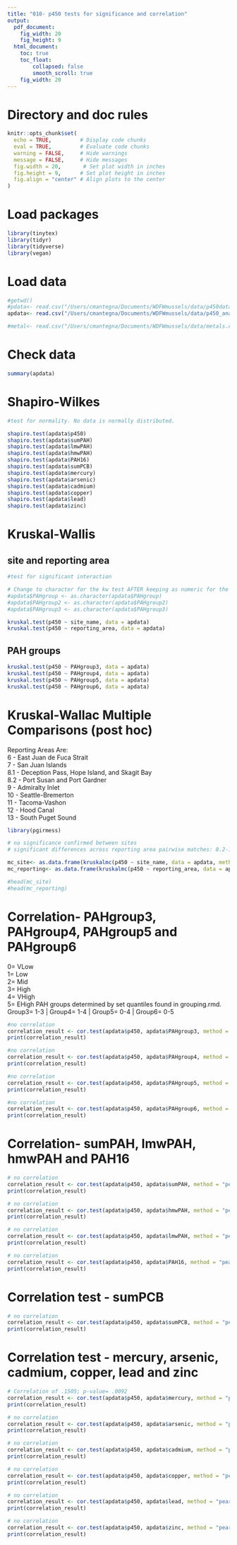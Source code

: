 ```yaml
---
title: "010- p450 tests for significance and correlation"
output:
  pdf_document: 
    fig_width: 20
    fig_height: 9
  html_document: 
    toc: true
    toc_float:
        collapsed: false
        smooth_scroll: true
    fig_width: 20
---
```


# Directory and doc rules

```r

knitr::opts_chunk$set(
  echo = TRUE,         # Display code chunks
  eval = TRUE,         # Evaluate code chunks
  warning = FALSE,     # Hide warnings
  message = FALSE,     # Hide messages
  fig.width = 20,       # Set plot width in inches
  fig.height = 9,      # Set plot height in inches
  fig.align = "center" # Align plots to the center
)

```

# Load packages

```r
library(tinytex)
library(tidyr)
library(tidyverse)
library(vegan)

```

# Load data

```r

#getwd()
#pdata<- read.csv("/Users/cmantegna/Documents/WDFWmussels/data/p450data.csv")
apdata<- read.csv("/Users/cmantegna/Documents/WDFWmussels/data/p450_analytes.csv")

#metal<- read.csv("/Users/cmantegna/Documents/WDFWmussels/data/metals.csv")

```

# Check data

```r
summary(apdata)
```

# Shapiro-Wilkes

```r

#test for normality. No data is normally distributed.

shapiro.test(apdata$p450)
shapiro.test(apdata$sumPAH)
shapiro.test(apdata$lmwPAH)
shapiro.test(apdata$hmwPAH)
shapiro.test(apdata$PAH16)
shapiro.test(apdata$sumPCB)
shapiro.test(apdata$mercury)
shapiro.test(apdata$arsenic)
shapiro.test(apdata$cadmium)
shapiro.test(apdata$copper)
shapiro.test(apdata$lead)
shapiro.test(apdata$zinc)

```

# Kruskal-Wallis
## site and reporting area
```r

#test for significant interaction

# Change to character for the kw test AFTER keeping as numeric for the correlation tests - if necessary
#apdata$PAHgroup <- as.character(apdata$PAHgroup)
#apdata$PAHgroup2 <- as.character(apdata$PAHgroup2)
#apdata$PAHgroup3 <- as.character(apdata$PAHgroup3)

kruskal.test(p450 ~ site_name, data = apdata)
kruskal.test(p450 ~ reporting_area, data = apdata)

```

## PAH groups
```r
kruskal.test(p450 ~ PAHgroup3, data = apdata)
kruskal.test(p450 ~ PAHgroup4, data = apdata)
kruskal.test(p450 ~ PAHgroup5, data = apdata)
kruskal.test(p450 ~ PAHgroup6, data = apdata)
```

# Kruskal-Wallac Multiple Comparisons (post hoc)

Reporting Areas Are:\
6 - East Juan de Fuca Strait\
7 - San Juan Islands\
8.1 - Deception Pass, Hope Island, and Skagit Bay\
8.2 - Port Susan and Port Gardner\
9 - Admiralty Inlet\
10 - Seattle-Bremerton\
11 - Tacoma-Vashon\
12 - Hood Canal\
13 - South Puget Sound

```r
library(pgirmess)

# no significance confirmed between sites
# significant differences across reporting area pairwise matches: 8.2-12, 10-13, 11-12, and 12-13

mc_site<- as.data.frame(kruskalmc(p450 ~ site_name, data = apdata, method = "bonferroni"))
mc_reporting<- as.data.frame(kruskalmc(p450 ~ reporting_area, data = apdata, method = "bonferroni"))

#head(mc_site)
#head(mc_reporting)

```

# Correlation- PAHgroup3, PAHgroup4, PAHgroup5 and PAHgroup6
0= VLow\
1= Low\
2= Mid\
3= High\
4= VHigh\
5= EHigh
PAH groups determined by set quantiles found in grouping.rmd.\
Group3= 1-3 | Group4= 1-4 | Group5= 0-4 | Group6= 0-5
```r

#no correlation
correlation_result <- cor.test(apdata$p450, apdata$PAHgroup3, method = "pearson")
print(correlation_result)

#no correlation
correlation_result <- cor.test(apdata$p450, apdata$PAHgroup4, method = "pearson")
print(correlation_result)

#no correlation
correlation_result <- cor.test(apdata$p450, apdata$PAHgroup5, method = "pearson")
print(correlation_result)

#no correlation
correlation_result <- cor.test(apdata$p450, apdata$PAHgroup6, method = "pearson")
print(correlation_result)
```

# Correlation- sumPAH, lmwPAH, hmwPAH and PAH16

```r

# no correlation
correlation_result <- cor.test(apdata$p450, apdata$sumPAH, method = "pearson")
print(correlation_result)

# no correlation
correlation_result <- cor.test(apdata$p450, apdata$hmwPAH, method = "pearson")
print(correlation_result)

# no correlation
correlation_result <- cor.test(apdata$p450, apdata$lmwPAH, method = "pearson")
print(correlation_result)

# no correlation
correlation_result <- cor.test(apdata$p450, apdata$PAH16, method = "pearson")
print(correlation_result)

```

# Correlation test - sumPCB

```r

# no correlation
correlation_result <- cor.test(apdata$p450, apdata$sumPCB, method = "pearson")
print(correlation_result)

```

# Correlation test - mercury, arsenic, cadmium, copper, lead and zinc

```r

# Correlation of .1505; p-value= .0092
correlation_result <- cor.test(apdata$p450, apdata$mercury, method = "pearson")
print(correlation_result)

# no correlation
correlation_result <- cor.test(apdata$p450, apdata$arsenic, method = "pearson")
print(correlation_result)

# no correlation
correlation_result <- cor.test(apdata$p450, apdata$cadmium, method = "pearson")
print(correlation_result)

# no correlation
correlation_result <- cor.test(apdata$p450, apdata$copper, method = "pearson")
print(correlation_result)

# no correlation
correlation_result <- cor.test(apdata$p450, apdata$lead, method = "pearson")
print(correlation_result)

# no correlation
correlation_result <- cor.test(apdata$p450, apdata$zinc, method = "pearson")
print(correlation_result)

```

